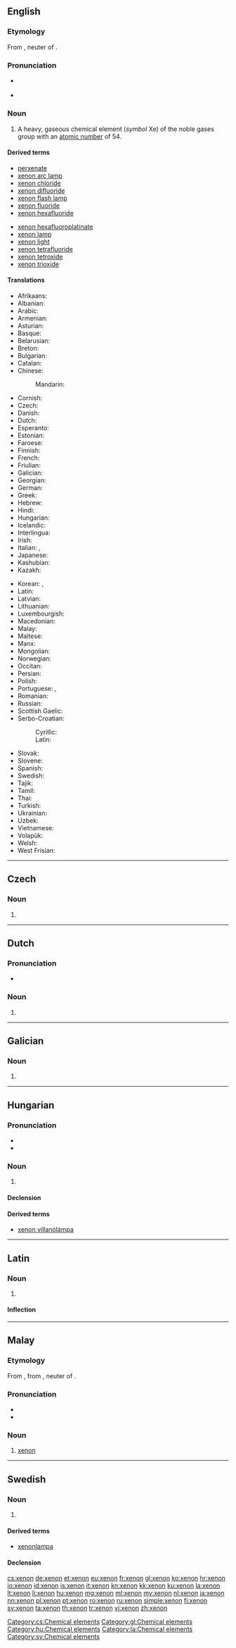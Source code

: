 {{also|Xenon|xénon|xenón}}
==English==

{{elements|Xe|iodine|I|caesium|Cs}}

===Etymology===
From {{etyl|grc}} {{term|ξένον|lang=grc}}, neuter of {{term|ξένος|tr=xenos||foreign, strange|lang=grc|sc=polytonic}}.

===Pronunciation===
* {{a|US}} {{IPA|/ˈzinɑn/}}
* {{audio|en-us-xenon.ogg|Audio (US)}}

===Noun===
{{en-noun|-|s}}
{{wikipedia}}

# A heavy, gaseous chemical element (''symbol'' Xe) of the noble gases group with an [[atomic number]] of 54.<!--Encyclopedic info: It naturally occurs in vapors from hot springs and, in trace amounts, in the air-->

====Derived terms====
{{der-top}}
* [[perxenate]]
* [[xenon arc lamp]]
* [[xenon chloride]]
* [[xenon difluoride]]
* [[xenon flash lamp]]
* [[xenon fluoride]]
* [[xenon hexafluoride]]
{{der-mid}}
* [[xenon hexafluoroplatinate]]
* [[xenon lamp]]
* [[xenon light]]
* [[xenon tetrafluoride]]
* [[xenon tetroxide]]
* [[xenon trioxide]]
{{der-bottom}}

====Translations====
{{trans-top|chemical element}}
* Afrikaans: {{t-|af|xenon}}
* Albanian: {{t-|sq|ksenon}}
* Arabic: {{t-|ar|اكسينون|alt=إكسينون|tr=’iksinōn|m}}
* Armenian: {{t-|hy|քսենոն|tr=k’senon}}
* Asturian: {{t-|ast|xenón|m}}
* Basque: {{t-|eu|xenona}}
* Belarusian: {{t-|be|ксэнон|tr=ksenón|m}}
* Breton: {{t-|br|ksenon}}
* Bulgarian: {{t-|bg|ксенон|m|tr=ksenón}}
* Catalan: {{t-|ca|xenó|m}}
* Chinese:
*: Mandarin: {{t|cmn|氙|tr=xiān}}
* Cornish: {{t-|kw|xenon}}
* Czech: {{t+|cs|xenon|m}}
* Danish: {{t-|da|xenon}}
* Dutch: {{t+|nl|xenon|n}}
* Esperanto: {{t-|eo|ksenono}}
* Estonian: {{t-|et|ksenoon}}
* Faroese: {{t-|fo|xenon}}
* Finnish: {{t+|fi|ksenon}}
* French: {{t+|fr|xénon|m}}
* Friulian: {{tø|fur|xenon}}
* Galician: {{t+|gl|xenon|m}}
* Georgian: {{t-|ka|ქსენონი|tr=k‘senoni}}
* German: {{t+|de|Xenon|n}}
* Greek: {{t+|el|ξένο|tr=xéno|n}}
* Hebrew: {{t+|he|קסנון|tr=ksinón}}
* Hindi: {{t-|hi|कोटयाति|tr=kotayaati|sc=Deva}}
* Hungarian: {{t+|hu|xenon}}
* Icelandic: {{t+|is|xenon}}
* Interlingua: {{t-|ia|xenon}}
* Irish: {{t-|ga|xeanón|m}}
* Italian: {{t+|it|xenon|m}}, {{t+|it|xeno|m}}
* Japanese: {{t+|ja|キセノン|tr=kisenon}}
* Kashubian: {{t-|csb|ksenón}}
* Kazakh: {{t-|kk|ксенон|tr=ksenon|sc=Cyrl}}
{{trans-mid}}
* Korean: {{t+|ko|크세논|tr=keusenon}}, {{t-|ko|제논|tr=jenon}}
* Latin: {{t+|la|xenon}}
* Latvian: {{t-|lv|ksenons}}
* Lithuanian: {{t+|lt|ksenonas}}
* Luxembourgish: {{t-|lb|Xenon}}
* Macedonian: {{t-|mk|ксенон|tr=ksenón|m}}
* Malay: {{t-|ms|xenon}}
* Maltese: {{t-|mt|żenon}}
* Manx: {{t-|gv|xenon}}
* Mongolian: {{t-|mn|ксенон|tr=ksenon|sc=Cyrl}}
* Norwegian: {{t-|no|xenon}}
* Occitan: {{t-|oc|xenon|m}}
* Persian: {{t+|fa|زنون|sc=fa-Arab}}
* Polish: {{t+|pl|ksenon|m}}
* Portuguese: {{t+|pt|xenônio|m}} {{qualifier|Brazil}}, {{t+|pt|xenónio|m}} {{qualifier|Portugal}}
* Romanian: {{t+|ro|xenon|n}}
* Russian: {{t+|ru|ксенон|m|tr=ksenón}}
* Scottish Gaelic: {{t-|gd|xeanon}}
* Serbo-Croatian:
*: Cyrillic: {{t-|sh|ксенон|m}}
*: Latin: {{t-|sh|ksenon|m}}
* Slovak: {{t-|sk|xenón}}
* Slovene: {{t+|sl|ksenon}}
* Spanish: {{t+|es|xenón|m}}
* Swedish: {{t+|sv|xenon|n}}
* Tajik: {{t-|tg|ksenon}}
* Tamil: {{t-|ta|செனன்|tr=cenan}}
* Thai: {{t-|th|ซีนอน|tr=sīnon}}
* Turkish: {{t+|tr|ksenon}}
* Ukrainian: {{t-|uk|ксенон|m|tr=ksenón}}
* Uzbek: {{t-|uz|ксенон|tr=ksenon|sc=Cyrl}}
* Vietnamese: {{t+|vi|xenon}}
* Volapük: {{t+|vo|xenonin}}
* Welsh: {{t-|cy|xenon}}
* West Frisian: {{t-|fy|xenon}}
{{trans-bottom}}


----

==Czech==

===Noun===
{{cs-noun|g=m}}

# {{l|en|xenon}}

[[Category:cs:Chemical elements]]

----

==Dutch==
{{wikipedia|lang=nl}}
{{elements|Xe|jodium|I|cesium|Cs|lang=nl}}

===Pronunciation===
* {{audio|Nl-xenon.ogg|Audio}}

===Noun===
{{nl-noun|n|-|-}}

# {{l|en|xenon}}

----

==Galician==
{{wikipedia|lang=gl}}

===Noun===
{{gl-noun|m|-}}

# {{l|en|xenon}}

[[Category:gl:Chemical elements]]

----

==Hungarian==
{{wikipedia|lang=hu}}

===Pronunciation===
* {{IPA|/ˈksɛnon/|lang=hu}}
* {{hyphenation|xe|non}}

===Noun===
{{hu-noun|ok}}

# {{l|en|xenon}}

====Declension====
{{hu-decl-ok|xeno|n}}{{hu-pos-otok|xenon|j|jai}}

====Derived terms====
* [[xenon villanólámpa]]

[[Category:hu:Chemical elements]]

----

==Latin==
{{wikipedia|lang=la}}

===Noun===
{{la-noun|xenon|xeni|xenī|n|second}}

# {{l|en|xenon}}

====Inflection====
{{la-decl-2nd-Greek-N|xen}}

[[Category:la:Chemical elements]]

----

==Malay==
{{wikipedia|lang=ms}}
{{elements|Xe|iodin|I|sesium|Cs|lang=ms}}

===Etymology===
From {{etyl|en|ms}} {{term|xenon|lang=en}}, from {{etyl|grc|ms}} {{term|ξένον|lang=grc}}, neuter of {{term|ξένος|tr=xenos|sc=polytonic|lang=grc}}.

===Pronunciation===
* {{IPA|[zenɔn]|[zinɔn]|lang=ms}}
* {{rhymes|nɔn|ɔn|lang=ms}}

===Noun===
{{head|ms|noun}}

# [[#English|xenon]] {{gloss|chemical element}}

----

==Swedish==
{{wikipedia|lang=sv}}

===Noun===
{{sv-noun|g=n}}

# {{l|en|xenon}}

====Derived terms====
* [[xenonlampa]]

====Declension====
{{sv-noun-unc-irreg-n|2=xenonet}}

[[Category:sv:Chemical elements]]

[[cs:xenon]]
[[de:xenon]]
[[et:xenon]]
[[eu:xenon]]
[[fr:xenon]]
[[gl:xenon]]
[[ko:xenon]]
[[hr:xenon]]
[[io:xenon]]
[[id:xenon]]
[[is:xenon]]
[[it:xenon]]
[[kn:xenon]]
[[kk:xenon]]
[[ku:xenon]]
[[la:xenon]]
[[lt:xenon]]
[[li:xenon]]
[[hu:xenon]]
[[mg:xenon]]
[[ml:xenon]]
[[my:xenon]]
[[nl:xenon]]
[[ja:xenon]]
[[nn:xenon]]
[[pl:xenon]]
[[pt:xenon]]
[[ro:xenon]]
[[ru:xenon]]
[[simple:xenon]]
[[fi:xenon]]
[[sv:xenon]]
[[ta:xenon]]
[[th:xenon]]
[[tr:xenon]]
[[vi:xenon]]
[[zh:xenon]]